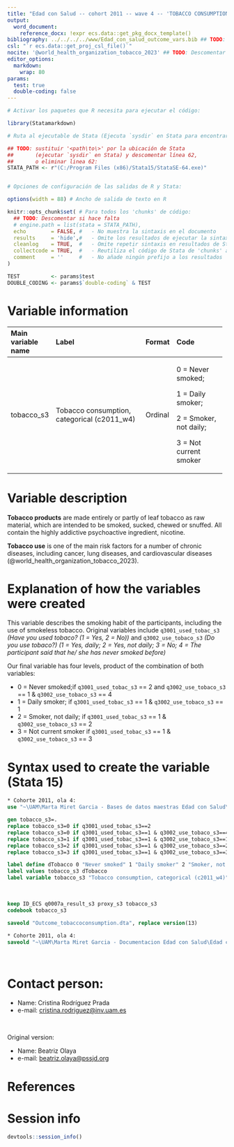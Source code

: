 ```yaml
---
title: "Edad con Salud -- cohort 2011 -- wave 4 -- 'TOBACCO CONSUMPTION'" 
output:
  word_document:
    reference_docx: !expr ecs.data::get_pkg_docx_template()
bibliography: ../../../../www/Edad_con_salud_outcome_vars.bib ## TODO: Descomentar esta línea SI se utiliza el gestor bibliográfico, en otro caso BORRAR esta línea
csl: "`r ecs.data::get_proj_csl_file()`"
nocite: '@world_health_organization_tobacco_2023' ## TODO: Descomentar y añadir cita(s) o borrar campo
editor_options: 
  markdown:
    wrap: 80
params:
  test: true
  double-coding: false
---
```


```r
# Activar los paquetes que R necesita para ejecutar el código:

library(Statamarkdown)

# Ruta al ejecutable de Stata (Ejecuta `sysdir` en Stata para encontrar la ruta)

## TODO: sustituir '<path\to\>' por la ubicación de Stata
##       (ejecutar `sysdir` en Stata) y descomentar línea 62,
##       o eliminar linea 62:
STATA_PATH <- r"(C:/Program Files (x86)/Stata15/StataSE-64.exe)"


# Opciones de configuración de las salidas de R y Stata:

options(width = 88) # Ancho de salida de texto en R

knitr::opts_chunk$set( # Para todos los 'chunks' de código:
  ## TODO: Descomentar si hace falta
  # engine.path = list(stata = STATA_PATH),
  echo        = FALSE, #   - No muestra la sintaxis en el documento
  results     = 'hide',#   - Omite los resultados de ejecutar la sintaxis
  cleanlog    = TRUE,  #   - Omite repetir sintaxis en resultados de Stata
  collectcode = TRUE,  #   - Reutiliza el código de Stata de 'chunks' anteriores
  comment     = ''     #   - No añade ningún prefijo a los resultados
)

TEST          <- params$test
DOUBLE_CODING <- params$`double-coding` & TEST
```

# Variable information

+--------------------+---------------------------------------------+-------------+------------------------+
| Main variable name | Label                                       | Format      | Code                   |
+:===================+:============================================+:============+:=======================+
| tobacco_s3         | Tobacco consumption, categorical (c2011_w4) | Ordinal     | 0 = Never smoked;      |
|                    |                                             |             |                        |
|                    |                                             |             | 1 = Daily smoker;      |
|                    |                                             |             |                        |
|                    |                                             |             | 2 = Smoker, not daily; |
|                    |                                             |             |                        |
|                    |                                             |             | 3 = Not current smoker |
+--------------------+---------------------------------------------+-------------+------------------------+

# Variable description

**Tobacco products** are made entirely or partly of leaf tobacco as raw material,
which are intended to be smoked, sucked, chewed or snuffed. All contain the 
highly addictive psychoactive ingredient, nicotine.

**Tobacco use** is one of the main risk factors for a number of chronic diseases,
including cancer, lung diseases, and cardiovascular diseases 
(@world_health_organization_tobacco_2023).

# Explanation of how the variables were created

This variable describes the smoking habit of the participants, including the use
of smokeless tobacco. Original variables include `q3001_used_tobac_s3` 
*(Have you used tobaco?* *(1 = Yes, 2 = No))* and `q3002_use_tobaco_s3`
*(Do you use tobaco?)* *(1 = Yes, daily; 2 = Yes, not daily; 3 = No; *
*4 = The participant said that he/* *she has never smoked before)*

Our final variable has four levels, product of the combination of both variables:

-   0 = Never smoked;if `q3001_used_tobac_s3` == 2 and `q3002_use_tobaco_s3` == 1 & `q3002_use_tobaco_s3` == 4
-   1 = Daily smoker; if `q3001_used_tobac_s3` == 1 & `q3002_use_tobaco_s3` == 1     
-   2 = Smoker, not daily; if `q3001_used_tobac_s3` == 1 & `q3002_use_tobaco_s3` == 2
-   3 = Not current smoker if `q3001_used_tobac_s3` == 1 & `q3002_use_tobaco_s3` == 3

\newpage

# Syntax used to create the variable (Stata 15)

```stata
* Cohorte 2011, ola 4:
use "~\UAM\Marta Miret Garcia - Bases de datos maestras Edad con Salud\Ola_4\Cohorte 2011\rawdata_c2011w4.dta"
```

```stata
gen tobacco_s3=.
replace tobacco_s3=0 if q3001_used_tobac_s3==2
replace tobacco_s3=0 if q3001_used_tobac_s3==1 & q3002_use_tobaco_s3==4
replace tobacco_s3=1 if q3001_used_tobac_s3==1 & q3002_use_tobaco_s3==1
replace tobacco_s3=2 if q3001_used_tobac_s3==1 & q3002_use_tobaco_s3==2
replace tobacco_s3=3 if q3001_used_tobac_s3==1 & q3002_use_tobaco_s3==3

label define dTobacco 0 "Never smoked" 1 "Daily smoker" 2 "Smoker, not daily" 3 "Not current smoker"
label values tobacco_s3 dTobacco
label variable tobacco_s3 "Tobacco consumption, categorical (c2011_w4)"
```

<br> 

```stata
keep ID_ECS q0007a_result_s3 proxy_s3 tobacco_s3
codebook tobacco_s3
```

```stata
saveold "Outcome_tobaccoconsumption.dta", replace version(13)
```

```stata
* Cohorte 2011, ola 4:
saveold "~\UAM\Marta Miret Garcia - Documentacion Edad con Salud\Edad con salud - Ola 4\Outcomes\Cohorte 2011\Outcome datasets\Outcome_tobaccoconsumption.dta", replace version(13)
```

<br>

# Contact person:

-   Name: Cristina Rodríguez Prada
-   e-mail: [cristina.rodriguez@inv.uam.es](mailto:cristina.rodriguez@inv.uam.es){.email}

<br>



Original version:

-   Name: Beatriz Olaya
-   e-mail: [beatriz.olaya@pssjd.org](mailto:beatriz.olaya@pssjd.org){.email}

\newpage

# References

::: {#refs}
:::


# Session info

```r
devtools::session_info()
```
